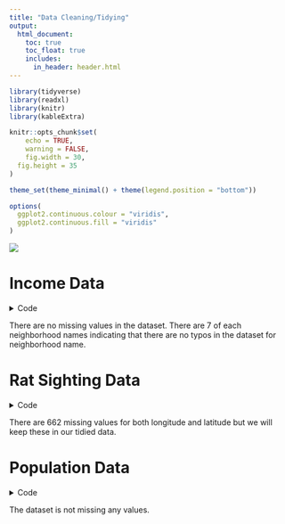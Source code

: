 ```yaml
---
title: "Data Cleaning/Tidying"
output: 
  html_document:
    toc: true
    toc_float: true
    includes:
      in_header: header.html
---
```


```r
library(tidyverse)
library(readxl)
library(knitr)
library(kableExtra)

knitr::opts_chunk$set(
	echo = TRUE,
	warning = FALSE,
	fig.width = 30, 
  fig.height = 35
)

theme_set(theme_minimal() + theme(legend.position = "bottom"))

options(
  ggplot2.continuous.colour = "viridis",
  ggplot2.continuous.fill = "viridis"
)

```

![](https://static.therealdeal.com/wp-content/uploads/2019/02/600-Credit-Wikimedia-Commons-1.jpg)

# Income Data 
<details>
  <summary>Code</summary>
```r
income_data_2020 = 
  read_csv("./datasets/Neighborhood_Financial_Health_Digital_Mapping_and_Data_Tool_20231125.csv") %>% 
  janitor::clean_names() %>% 
  select(puma, borough, neighborhoods, nyc_poverty_rate, median_income, perc_white, perc_black, perc_asian, perc_other, perc_hispanic)

## Check for missing values and Typos in neighborhood names
missing_val_check = 
  income_data_2020 %>% 
  summarise_all(~sum(is.na(.)))

income_data_2020 %>% 
  group_by(neighborhoods)%>% 
  summarise(count= n())

## Exporting clean dataset
write_csv(income_data_2020, "datasets_clean/income_data_2020")

```
</details>

There are no missing values in the dataset. There are 7 of each neighborhood names indicating that there are no typos in the dataset for neighborhood name. 


# Rat Sighting Data
<details>
  <summary>Code</summary>
```r
rat_sightings_data = 
  read_csv("./datasets/Rat_Sightings_20231125.csv", skip=1) %>% 
  janitor::clean_names() %>% 
  select(unique_key, created_date, closed_date, location_type, incident_zip, borough, latitude, longitude) %>% 
   mutate(
    borough = ifelse(borough == "MANHATTAN", "Manhattan", borough),
    borough = ifelse(borough == "BRONX", "Bronx", borough),
    borough = ifelse(borough == "QUEENS", "Queens", borough),
    borough = ifelse(borough == "BROOKLYN", "Brooklyn", borough),
    borough = ifelse(borough == "STATEN ISLAND", "Staten Island", borough)) %>% 
  filter(borough != "Unspecified") %>% 
  separate(col = created_date, into = c("month_created", "day_created", "year_created", "time_created")) %>% 
  separate(col = closed_date, into = c("month_closed", "day_closed", "year_closed", "time_closed")) %>% 
  select(-time_created, -time_closed) %>% 
  filter(
    year_created %in% 2015:2020,
    year_closed %in% 2015:2020
  ) %>% 
  filter(incident_zip != 83)


## Check for missing values

missing_val_check_rat = 
  rat_sightings_data %>% 
  summarise_all(~sum(is.na(.)))

## Exporting clean dataset

write_csv(rat_sightings_data, "datasets_clean/rat_sightings_data")
```
</details>

There are 662 missing values for both longitude and latitude but we will keep these in our tidied data.


# Population Data
<details>
  <summary>Code</summary>
```r
population_data =
  read_excel("./datasets/population_data.xlsx", sheet = "2010, 2020, and Change", range = "C4:AQ10") |>
  janitor::clean_names() |> 
  select(borough, pop_20) |> 
  slice(-1) |> 
  rename(population = pop_20)

## Check for missing values

missing_val_check_pop = 
  population_data %>% 
  summarise_all(~sum(is.na(.)))

## Exporting clean dataset

write_csv(population_data, "datasets_clean/population_data")
```
</details>

The dataset is not missing any values.


